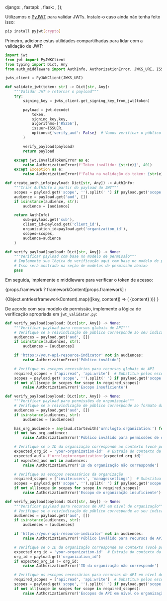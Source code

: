 

  django: <DjangoValidation />,
  fastapi: <FastApiValidation />,
  flask: <FlaskValidation />,
});

Utilizamos o [PyJWT](https://github.com/jpadilla/pyjwt) para validar JWTs. Instale-o caso ainda não tenha feito isso:

```bash
pip install pyjwt[crypto]
```

Primeiro, adicione estas utilidades compartilhadas para lidar com a validação de JWT:

```py title="jwt_validator.py"
import jwt
from jwt import PyJWKClient
from typing import Dict, Any
from auth_middleware import AuthInfo, AuthorizationError, JWKS_URI, ISSUER

jwks_client = PyJWKClient(JWKS_URI)

def validate_jwt(token: str) -> Dict[str, Any]:
    """Validar JWT e retornar o payload"""
    try:
        signing_key = jwks_client.get_signing_key_from_jwt(token)

        payload = jwt.decode(
            token,
            signing_key.key,
            algorithms=['RS256'],
            issuer=ISSUER,
            options={'verify_aud': False}  # Vamos verificar o público manualmente
        )

        verify_payload(payload)
        return payload

    except jwt.InvalidTokenError as e:
        raise AuthorizationError(f'Token inválido: {str(e)}', 401)
    except Exception as e:
        raise AuthorizationError(f'Falha na validação do token: {str(e)}', 401)

def create_auth_info(payload: Dict[str, Any]) -> AuthInfo:
    """Criar AuthInfo a partir do payload do JWT"""
    scopes = payload.get('scope', '').split(' ') if payload.get('scope') else []
    audience = payload.get('aud', [])
    if isinstance(audience, str):
        audience = [audience]

    return AuthInfo(
        sub=payload.get('sub'),
        client_id=payload.get('client_id'),
        organization_id=payload.get('organization_id'),
        scopes=scopes,
        audience=audience
    )

def verify_payload(payload: Dict[str, Any]) -> None:
    """Verificar payload com base no modelo de permissão"""
    # Implemente sua lógica de verificação aqui com base no modelo de permissão
    # Isso será mostrado na seção de modelos de permissão abaixo
    pass
```

Em seguida, implemente o middleware para verificar o token de acesso:

{props.framework
? frameworkContent[props.framework]
:

<Tabs groupId="api-framework">
  {Object.entries(frameworkContent).map(([key, content]) => (
    <TabItem key={key} value={key} label={getFrameworkName(key)}>
      {content}
    </TabItem>
  ))}
</Tabs>
}

De acordo com seu modelo de permissão, implemente a lógica de verificação apropriada em `jwt_validator.py`:

<Tabs groupId="permission-models">
<TabItem value="global-api-resources" label="Recursos globais de API">

```py title="jwt_validator.py"
def verify_payload(payload: Dict[str, Any]) -> None:
    """Verificar payload para recursos globais de API"""
    # Verifique se a reivindicação de público corresponde ao seu indicador de recurso de API
    audiences = payload.get('aud', [])
    if isinstance(audiences, str):
        audiences = [audiences]

    if 'https://your-api-resource-indicator' not in audiences:
        raise AuthorizationError('Público inválido')

    # Verifique os escopos necessários para recursos globais de API
    required_scopes = ['api:read', 'api:write']  # Substitua pelos escopos realmente necessários
    scopes = payload.get('scope', '').split(' ') if payload.get('scope') else []
    if not all(scope in scopes for scope in required_scopes):
        raise AuthorizationError('Escopo insuficiente')
```

</TabItem>
<TabItem value="organization-permissions" label="Permissões de organização (não-API)">

```py title="jwt_validator.py"
def verify_payload(payload: Dict[str, Any]) -> None:
    """Verificar payload para permissões de organização"""
    # Verifique se a reivindicação de público corresponde ao formato da organização
    audiences = payload.get('aud', [])
    if isinstance(audiences, str):
        audiences = [audiences]

    has_org_audience = any(aud.startswith('urn:logto:organization:') for aud in audiences)
    if not has_org_audience:
        raise AuthorizationError('Público inválido para permissões de organização')

    # Verifique se o ID da organização corresponde ao contexto (você pode precisar extrair isso do contexto da requisição)
    expected_org_id = 'your-organization-id'  # Extraia do contexto da requisição
    expected_aud = f'urn:logto:organization:{expected_org_id}'
    if expected_aud not in audiences:
        raise AuthorizationError('ID da organização não corresponde')

    # Verifique os escopos necessários da organização
    required_scopes = ['invite:users', 'manage:settings']  # Substitua pelos escopos realmente necessários
    scopes = payload.get('scope', '').split(' ') if payload.get('scope') else []
    if not all(scope in scopes for scope in required_scopes):
        raise AuthorizationError('Escopo de organização insuficiente')
```

</TabItem>
<TabItem value="organization-level-api-resources" label="Recursos de API em nível de organização">

```py title="jwt_validator.py"
def verify_payload(payload: Dict[str, Any]) -> None:
    """Verificar payload para recursos de API em nível de organização"""
    # Verifique se a reivindicação de público corresponde ao seu indicador de recurso de API
    audiences = payload.get('aud', [])
    if isinstance(audiences, str):
        audiences = [audiences]

    if 'https://your-api-resource-indicator' not in audiences:
        raise AuthorizationError('Público inválido para recursos de API em nível de organização')

    # Verifique se o ID da organização corresponde ao contexto (você pode precisar extrair isso do contexto da requisição)
    expected_org_id = 'your-organization-id'  # Extraia do contexto da requisição
    org_id = payload.get('organization_id')
    if expected_org_id != org_id:
        raise AuthorizationError('ID da organização não corresponde')

    # Verifique os escopos necessários para recursos de API em nível de organização
    required_scopes = ['api:read', 'api:write']  # Substitua pelos escopos realmente necessários
    scopes = payload.get('scope', '').split(' ') if payload.get('scope') else []
    if not all(scope in scopes for scope in required_scopes):
        raise AuthorizationError('Escopos de API em nível de organização insuficientes')
```

</TabItem>
</Tabs>
